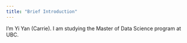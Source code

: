 ```yaml
---
title: "Brief Introduction"
---
```


I'm Yi Yan (Carrie). I am studying the Master of Data Science program at UBC.
